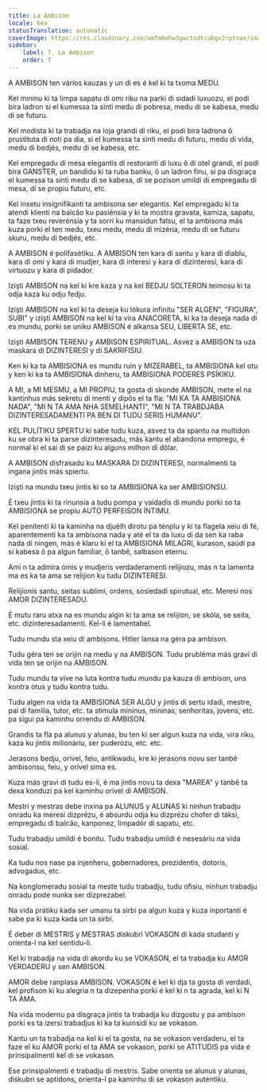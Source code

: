 ```yaml
---
title: La Ambison
locale: kea
statusTranslation: automatic
coverImage: https://res.cloudinary.com/xmfm6mhw3gwctndtcubgx2rptnae/image/upload/v1740337243/small_cover_educacion_fundamental_a051170f1c.webp
sidebar:
    label: 7. La Ambison
    order: 7
---
```

A AMBISON ten vários kauzas y un di es é kel ki ta txoma MEDU.

Kel mininu ki ta limpa sapatu di omi riku na parki di sidadi luxuozu, el podi bira ladron si el kumessa ta sinti medu di pobresa, medu di se kabesa, medu di se futuru.

Kel modista ki ta trabadja na loja grandi di riku, el podi bira ladrona ô prustituta di noti pa dia, si el kumessa ta sinti medu di futuru, medu di vida, medu di bedjés, medu di se kabesa, etc.

Kel empregadu di mesa elegantis di restoranti di luxu ô di otel grandi, el podi bira GANSTER, un bandidu ki ta ruba banku, ô un ladron finu, si pa disgraça el kumessa ta sinti medu di se kabesa, di se pozison umildi di empregadu di mesa, di se propiu futuru, etc.

Kel insetu insignifikanti ta ambisona ser elegantis. Kel empregadu ki ta atendi klienti na balcão ku pasiénsia y ki ta mostra gravata, kamiza, sapatu, ta faze txeu reverénsia y ta sorri ku mansidun falsu, el ta ambisona más kuza porki el ten medu, txeu medu, medu di mizéria, medu di se futuru skuru, medu di bedjés, etc.

A AMBISON é polifasétiku. A AMBISON ten kara di santu y kara di diablu, kara di omi y kara di mudjer, kara di interesi y kara di dizinteresi, kara di virtuozu y kara di pidador.

Izişti AMBISON na kel ki kre kaza y na kel BEDJU SOLTERON teimosu ki ta odja kaza ku odju fedju.

Izişti AMBISON na kel ki ta deseja ku lókura infinitu "SER ALGEN", "FIGURA", SUBI" y izişti AMBISON na kel ki ta vira ANACORETA, ki ka ta deseja nada di es mundu, porki se uniku AMBISON é alkansa SEU, LIBERTA SE, etc.

Izişti AMBISON TERENU y AMBISON ESPIRITUAL. Asvez a AMBISON ta uza maskara di DIZINTERESI y di SAKRIFISIU.

Ken ki ka ta AMBISIONA es mundu ruin y MIZERABEL, ta AMBISIONA kel otu y ken ki ka ta AMBISIONA dinheru, ta AMBISIONA PODERES PSÍKIKU.

A MI, a MI MESMU, a MI PROPIU, ta gosta di skonde AMBISON, mete el na kantinhus más sekretu di menti y dipôs el ta fla: "MI KA TA AMBISIONA NADA", "MI N TA AMA NHA SEMELHANTI", "MI N TA TRABDJABA DIZINTERESADAMENTI PA BEN DI TUDU SERIS HUMANU".

KEL PULÍTIKU SPERTU ki sabe tudu kuza, asvez ta da spantu na multidon ku se obra ki ta parse dizinteresadu, más kantu el abandona empregu, é normal ki el sai di se paizi ku alguns milhon di dólar.

A AMBISON disfrasadu ku MASKARA DI DIZINTERESI, normalmenti ta ingana jintis más spiertu.

Izişti na mundu txeu jintis ki so ta AMBISIONA ka ser AMBISIONSU.

É txeu jintis ki ta rinunsia a tudu pompa y vaidadis di mundu porki so ta AMBISIONA se propiu AUTO PERFEISON ÍNTIMU.

Kel penitenti ki ta kaminha na djuëlh dirotu pa ténplu y ki ta flagela xeiu di fé, aparentementi ka ta ambisona nada y até el ta da luxu di da sen ka raba nada di ningen, más é klaru ki el ta AMBISIONA MILAGRI, kurason, saúdi pa si kabesa ô pa algun familiar, ô tanbê, salbason eternu.

Ami n ta admira ómis y mudjeris verdaderamenti relijiozu, más n ta lamenta ma es ka ta ama se relijion ku tudu DIZINTERESI.

Relijionis santu, seitas sublimi, ordens, sosiedadi spirutual, etc. Meresi nos AMOR DIZINTERESADU.

É mutu raru atxa na es mundu algin ki ta ama se relijion, se skóla, se seita, etc. dizinteresadamenti. Kel-li é lamentabel.

Tudu mundu sta xeiu di ambisons. Hitler lansa na géra pa ambison.

Tudu géra ten se orijin na medu y na AMBISON. Tudu prubléma más gravi di vida ten se orijin na AMBISON.

Tudu mundu ta vive na luta kontra tudu mundu pa kauza di ambison, uns kontra otus y tudu kontra tudu.

Tudu algen na vida ta AMBISIONA SER ALGU y jintis di sertu idadi, mestre, pai di família, tutor, etc. ta stimula mininus, mininas, senhoritas, jovens, etc. pa sigui pa kaminhu orrendu di AMBISON.

Grandis ta fla pa alunus y alunas, bu ten ki ser algun kuza na vida, vira riku, kaza ku jintis milionáriu, ser puderozu, etc. etc.

Jerasons bedju, orível, feiu, antikwadu, kre ki jerasons novu ser tanbê ambisonsu, feiu, y orível sima es.

Kuza más gravi di tudu es-li, é ma jintis novu ta dexa "MAREA" y tanbê ta dexa konduzi pa kel kaminhu orível di AMBISON.

Mestri y mestras debe inxina pa ALUNUS y ALUNAS ki ninhun trabadju onradu ka meresi dizprézu, é absurdu odja ku dizprézu chofer di táksi, empregadu di balcão, kanponez, limpadór di sapatu, etc.

Tudu trabadju umildi é bonitu. Tudu trabadju umildi é nesesáriu na vida sosial.

Ka tudu nos nase pa injenheru, gobernadores, prezidentis, dotoris, advogadus, etc.

Na konglomeradu sosial ta meste tudu trabadju, tudu ofisiu, ninhun trabadju onradu pode nunka ser dizprezabel.

Na vida prátiku kada ser umanu ta sirbi pa algun kuza y kuza inportanti é sabe pa ki kuza kada un ta sirbi.

É deber di MESTRIS y MESTRAS diskubri VOKASON di kada studanti y orienta-l na kel sentidu-li.

Kel ki trabadja na vida di akordu ku se VOKASON, el ta trabadja ku AMOR VERDADERU y sen AMBISON.

AMOR debe ranplasa AMBISON. VOKASON é kel ki dja ta gosta di verdadi, kel profison ki ku alegria n ta dizepenha porki é kel ki n ta agrada, kel ki N TA AMA.

Na vida modernu pa disgraça jintis ta trabadja ku dizgostu y pa ambison porki es ta izersi trabadjus ki ka ta kuinsidi ku se vokason.

Kantu un ta trabadja na kel ki el ta gosta, na se vokason verdaderu, el ta faze el ku AMOR porki el ta AMA se vokason, porki se ATITUDIS pa vida é prinsipalmenti kel di se vokason.

Ese prinsipalmenti é trabadju di mestris. Sabe orienta se alunus y alunas, diskubri se aptidons, orienta-l pa kaminhu di se vokason auténtiku.

